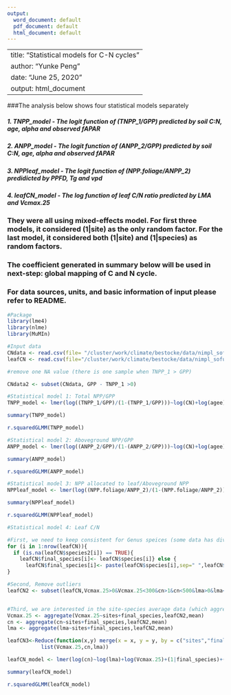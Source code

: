```yaml
---
output:
  word_document: default
  pdf_document: default
  html_document: default
---
```


---
title: "Statistical models for C-N cycles"
author: "Yunke Peng"
date: "June 25, 2020"
output: html_document
---

###The analysis below shows four statistical models separately

##### 1. TNPP_model - The logit function of (TNPP_1/GPP) predicted by soil C:N, age, alpha and observed fAPAR

##### 2. ANPP_model - The logit function of (ANPP_2/GPP) predicted by soil C:N, age, alpha and observed fAPAR

##### 3. NPPleaf_model - The logit function of (NPP.foliage/ANPP_2) predidicted by PPFD, Tg and vpd

##### 4. leafCN_model - The log function of leaf C/N ratio predicted by LMA and Vcmax.25

### They were all using mixed-effects model. For first three models, it considered (1|site) as the only random factor. For the last model, it considered both (1|site) and (1|species) as random factors.

### The coefficient generated in summary below will be used in next-step: global mapping of C and N cycle.

### For data sources, units, and basic information of input please refer to README.

```r
#Package
library(lme4)
library(nlme)
library(MuMIn)

#Input data
CNdata <- read.csv(file= "/cluster/work/climate/bestocke/data/nimpl_sofun_inputs/sites/NPP.csv")
leafCN <- read.csv(file="/cluster/work/climate/bestocke/data/nimpl_sofun_inputs/sites/leafCN.csv")

#remove one NA value (there is one sample when TNPP_1 > GPP)

CNdata2 <- subset(CNdata, GPP - TNPP_1 >0)

#Statistical model 1: Total NPP/GPP
TNPP_model <- lmer(log((TNPP_1/GPP)/(1-(TNPP_1/GPP)))~log(CN)+log(agee)+alpha+observedfAPAR+(1|site),data=CNdata2)

summary(TNPP_model)

r.squaredGLMM(TNPP_model)

#Statistical model 2: Aboveground NPP/GPP
ANPP_model <- lmer(log((ANPP_2/GPP)/(1-(ANPP_2/GPP)))~log(CN)+log(agee)+alpha+observedfAPAR+(1|site),data=CNdata)

summary(ANPP_model)

r.squaredGLMM(ANPP_model)

#Statistical model 3: NPP allocated to leaf/Aboveground NPP
NPPleaf_model <- lmer(log((NPP.foliage/ANPP_2)/(1-(NPP.foliage/ANPP_2)))~log(PPFD)+Tg+log(vpd)+(1|site),data=CNdata)

summary(NPPleaf_model)

r.squaredGLMM(NPPleaf_model)

#Statistical model 4: Leaf C/N 

#First, we need to keep consistent for Genus speices (some data has divided Genus and species into 2 columns, while some data has include "Genus species" in 1 column) --> The consistent name was in final_species below.
for (i in 1:nrow(leafCN)){
  if (is.na(leafCN$species2[i]) == TRUE){
    leafCN$final_species[i]<- leafCN$species[i]} else { 
      leafCN$final_species[i]<- paste(leafCN$species[i],sep=" ",leafCN$species2[i])} 
}

#Second, Remove outliers
leafCN2 <- subset(leafCN,Vcmax.25>0&Vcmax.25<300&cn>1&cn<500&lma>0&lma<700)


#Third, we are interested in the site-species average data (which aggregates to one value in the same species at the same site)
Vcmax.25 <- aggregate(Vcmax.25~sites+final_species,leafCN2,mean)
cn <- aggregate(cn~sites+final_species,leafCN2,mean)
lma <- aggregate(lma~sites+final_species,leafCN2,mean)

leafCN3<-Reduce(function(x,y) merge(x = x, y = y, by = c("sites","final_species"),all.x=TRUE), 
           list(Vcmax.25,cn,lma))

leafCN_model <- lmer(log(cn)~log(lma)+log(Vcmax.25)+(1|final_species)+(1|sites),data=leafCN3)

summary(leafCN_model)

r.squaredGLMM(leafCN_model)

```

